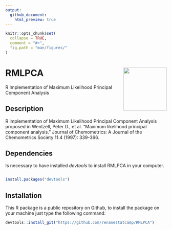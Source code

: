 ```yaml
---
output:
  github_document:
    html_preview: true
---
```


```r
knitr::opts_chunk$set(
  collapse = TRUE,
  comment = "#>",
  fig.path = "man/figures/"
)
```

# RMLPCA <img src='HEXRMLPCA.png' align="right" height="135" /></a>
R Implementation of Maximum Likelihood Principal Component Analysis

## Description

R implementation of Maximum Likelihood Principal Component Analysis
    proposed in Wentzell, Peter D., et al. "Maximum likelihood principal 
    component analysis." Journal of Chemometrics: A Journal of the Chemometrics
    Society 11.4 (1997): 339-366.

## Dependencies 

Is necessary to have installed _devtools_ to install RMLPCA in your computer.

``` R

install.packages("devtools")

```

## Installation

This R package is a public repository on Github, to install the package on your machine just type the following command:

``` R
devtools::install_git("https://github.com/renanestatcamp/RMLPCA")
```
